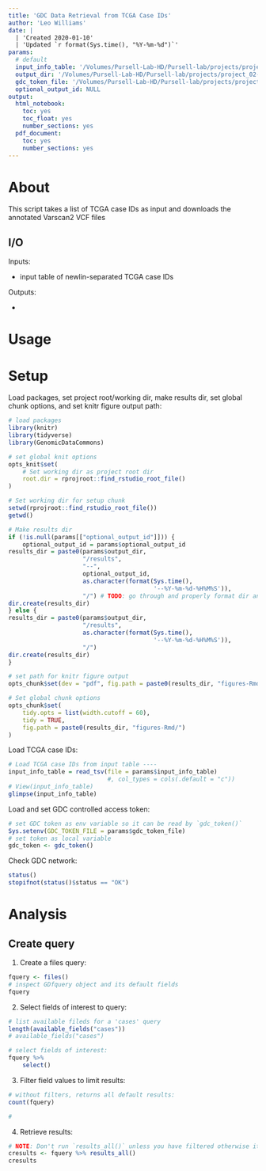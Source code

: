 ```yaml
---
title: 'GDC Data Retrieval from TCGA Case IDs'
author: 'Leo Williams'
date: |
  | 'Created 2020-01-10'
  | 'Updated `r format(Sys.time(), "%Y-%m-%d")`'
params:
  # default
  input_info_table: '/Volumes/Pursell-Lab-HD/Pursell-lab/projects/project_02--DNA-seq-analysis/04--analysis/expt_00--obtain-and-format-data/Vivian-TCGA-hypermut-POLE-pol-muts/00--input/TCGA-POLE-hypermut-pol-domain-mut-case-IDs.tsv'
  output_dir: '/Volumes/Pursell-Lab-HD/Pursell-lab/projects/project_02--DNA-seq-analysis/04--analysis/expt_00--obtain-and-format-data/Vivian-TCGA-hypermut-POLE-pol-muts'
  gdc_token_file: '/Volumes/Pursell-Lab-HD/Pursell-lab/projects/project_02--DNA-seq-analysis/04--analysis/expt_00--obtain-and-format-data/Vivian-TCGA-hypermut-POLE-pol-muts/00--input/gdc-user-token.2020-01-10T20_22_55.971Z.txt'
  optional_output_id: NULL
output:
  html_notebook:
    toc: yes
    toc_float: yes
    number_sections: yes
  pdf_document:
    toc: yes
    number_sections: yes
---
```


# About

This script takes a list of TCGA case IDs as input and downloads the annotated Varscan2 VCF files

## I/O

Inputs:

- input table of newlin-separated TCGA case IDs

Outputs:

- 
 
# Usage

# Setup

Load packages, set project root/working dir, make results dir, set global chunk options, and set knitr figure output path:

```r
# load packages
library(knitr)
library(tidyverse)
library(GenomicDataCommons)

# set global knit options
opts_knit$set(
	# Set working dir as project root dir
	root.dir = rprojroot::find_rstudio_root_file()
)

# Set working dir for setup chunk
setwd(rprojroot::find_rstudio_root_file())
getwd()

# Make results dir
if (!is.null(params[["optional_output_id"]])) {
    optional_output_id = params$optional_output_id
results_dir = paste0(params$output_dir, 
                     "/results", 
                     "--", 
                     optional_output_id, 
                     as.character(format(Sys.time(), 
                                         '--%Y-%m-%d-%H%M%S')), 
                     "/") # TODO: go through and properly format dir and file names. i.e. remove all trailing '/' from dir names and add '/' to beginning of file name when defining. this is to conform to standard format of copying dirnames from the terminal because they dont end with a '/'.
dir.create(results_dir)
} else {
results_dir = paste0(params$output_dir, 
                     "/results", 
                     as.character(format(Sys.time(),
                                         '--%Y-%m-%d-%H%M%S')), 
                     "/")
dir.create(results_dir)
}

# set path for knitr figure output
opts_chunk$set(dev = "pdf", fig.path = paste0(results_dir, "figures-Rmd/"))

# Set global chunk options
opts_chunk$set(
	tidy.opts = list(width.cutoff = 60), 
	tidy = TRUE, 
	fig.path = paste0(results_dir, "figures-Rmd/")
)
```

Load TCGA case IDs:

```r
# Load TCGA case IDs from input table ----
input_info_table = read_tsv(file = params$input_info_table)
                            #, col_types = cols(.default = "c"))
# View(input_info_table)
glimpse(input_info_table)
```

Load and set GDC controlled access token:

```r
# set GDC token as env variable so it can be read by `gdc_token()`
Sys.setenv(GDC_TOKEN_FILE = params$gdc_token_file)
# set token as local variable
gdc_token <- gdc_token()
```

Check GDC network:

```r
status()
stopifnot(status()$status == "OK")
```

# Analysis

## Create query

1. Create a files query:

```r
fquery <- files()
# inspect GDfquery object and its default fields
fquery
```

2. Select fields of interest to query:

```r
# list available fileds for a 'cases' query
length(available_fields("cases"))
# available_fields("cases")

# select fields of interest:
fquery %>% 
    select()
```

3. Filter field values to limit results:

```r
# without filters, returns all default results:
count(fquery)

# 
```

4. Retrieve results:

```r
# NOTE: Don't run `results_all()` unless you have filtered otherwise it could be huge and take a long time!
cresults <- fquery %>% results_all()
cresults
```

